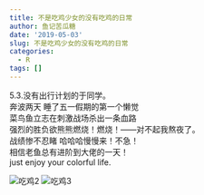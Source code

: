 ```yaml
---
title: 不是吃鸡少女的没有吃鸡的日常
author: 鱼记苦瓜糖
date: '2019-05-03'
slug: 不是吃鸡少女的没有吃鸡的日常
categories:
  - R
tags: []
---
```

5.3.没有出行计划的于同学。  
奔波两天 睡了五一假期的第一个懒觉  
菜鸟鱼立志在刺激战场杀出一条血路  
强烈的胜负欲熊熊燃烧！燃烧！——对不起我熬夜了。  
战绩惨不忍睹 哈哈哈慢慢来！不急！  
相信老鱼总有进阶到大佬的一天！  
just enjoy your colorful life. 

![吃鸡2](./content/post/吃鸡2.jpg)
![吃鸡3](./content/post/吃鸡3.jpg)




